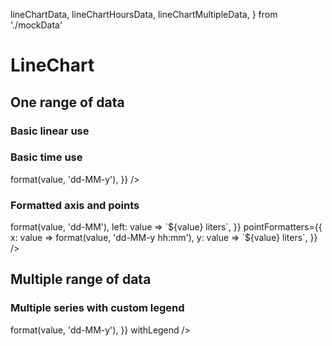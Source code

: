   lineChartData,
  lineChartHoursData,
  lineChartMultipleData,
} from './mockData'

<Meta title="Components/Data Display/LineChart" />

# LineChart

## One range of data

### Basic linear use

<Canvas>
  <Story name="basic linear">
    <LineChart data={lineChartData} xScale={{ type: 'linear' }} />
  </Story>
</Canvas>

### Basic time use

<Canvas>
  <Story name="basic hours">
    <LineChart
      data={lineChartHoursData}
      axisFormatters={{
        bottom: value => format(value, 'dd-MM-y'),
      }}
    />
  </Story>
</Canvas>

### Formatted axis and points

<Canvas>
  <Story name="formatted">
    <LineChart
      data={lineChartHoursData}
      axisFormatters={{
        bottom: value => format(value, 'dd-MM'),
        left: value => `${value} liters`,
      }}
      pointFormatters={{
        x: value => format(value, 'dd-MM-y hh:mm'),
        y: value => `${value} liters`,
      }}
    />
  </Story>
</Canvas>

## Multiple range of data

### Multiple series with custom legend

<Canvas>
  <Story name="multiple">
    <LineChart
      data={lineChartMultipleData}
      axisFormatters={{
        bottom: value => format(value, 'dd-MM-y'),
      }}
      withLegend
    />
  </Story>
</Canvas>

<ArgsTable of={LineChart} />
